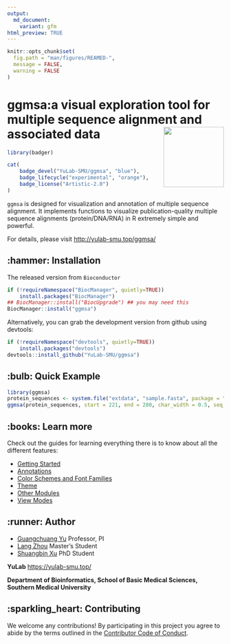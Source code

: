 ```yaml
---
output: 
  md_document:
    variant: gfm
html_preview: TRUE
---
```

<!-- README.md is generated from README.Rmd. Please edit that file -->

```r
knitr::opts_chunk$set(
  fig.path = "man/figures/REAMED-",
  message = FALSE,
  warning = FALSE
)
```
#  ggmsa:a visual exploration tool for multiple sequence alignment and associated data <img src="man/figures/logo.png" height="140" align="right" />

```r
library(badger)
```

```r
cat(
	badge_devel("YuLab-SMU/ggmsa", "blue"),
	badge_lifecycle("experimental", "orange"),
	badge_license("Artistic-2.0")
)
```
<!-- badges: start -->
<!-- [![CRAN_Release_Badge](https://www.r-pkg.org/badges/version-ago/ggmsa)](https://cran.r-project.org/package=ggmsa)-->
<!-- [![CRAN_Download_Badge](https://cranlogs.r-pkg.org/badges/grand-total/ggmsa?color=green)](https://cran.r-project.org/package=ggmsa)-->
<!-- badges: end -->


`ggmsa` is designed for visualization and annotation of multiple sequence alignment. It implements functions to visualize publication-quality multiple sequence alignments (protein/DNA/RNA) in R extremely simple and powerful. 

For details, please visit <http://yulab-smu.top/ggmsa/>


##  :hammer: Installation

The released version from `Bioconductor`

```r
if (!requireNamespace("BiocManager", quietly=TRUE))
    install.packages("BiocManager")
## BiocManager::install("BiocUpgrade") ## you may need this
BiocManager::install("ggmsa")
```

Alternatively, you can grab the development version from github using devtools:

```r
if (!requireNamespace("devtools", quietly=TRUE))
    install.packages("devtools")
devtools::install_github("YuLab-SMU/ggmsa")
```


##  :bulb: Quick Example 

```r
library(ggmsa)
protein_sequences <- system.file("extdata", "sample.fasta", package = "ggmsa")
ggmsa(protein_sequences, start = 221, end = 280, char_width = 0.5, seq_name = TRUE) + geom_seqlogo() + geom_msaBar()
```


##  :books: Learn more

Check out the guides for learning everything there is to know about all the different features:

- [Getting Started](https://yulab-smu.github.io/ggmsa/articles/ggmsa.html)
- [Annotations](https://yulab-smu.github.io/ggmsa/articles/Annotations.html)
- [Color Schemes and Font Families](https://yulab-smu.github.io/ggmsa/articles/Color_schemes_And_Font_Families.html)
- [Theme](https://yulab-smu.github.io/ggmsa/articles/guides/MSA_theme.html)
- [Other Modules](https://yulab-smu.github.io/ggmsa/articles/Other_Modules.html)
- [View Modes](https://yulab-smu.github.io/ggmsa/articles/View_modes.html)

##  :runner: Author

- [Guangchuang Yu](https://guangchuangyu.github.io)  Professor, PI 
- [Lang Zhou](https://github.com/nyzhoulang)  Master's Student
- [Shuangbin Xu](https://github.com/xiangpin)  PhD Student

**YuLab**  <https://yulab-smu.top/>

**Department of Bioinformatics, School of Basic Medical Sciences, Southern Medical University**



## :sparkling_heart: Contributing

We welcome any contributions! By participating in this project you agree to abide
by the terms outlined in the [Contributor Code of Conduct](https://github.com/YuLab-SMU/ggmsa/blob/master/CONDUCT.md).


